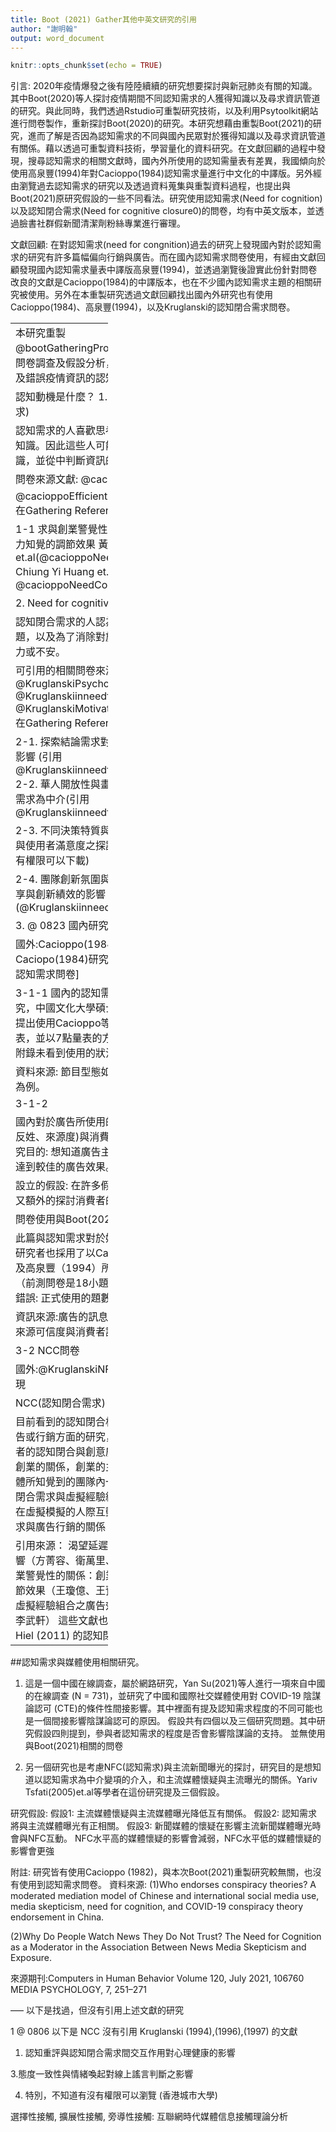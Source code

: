 ```yaml
---
title: Boot (2021) Gather其他中英文研究的引用 
author: "謝明翰"
output: word_document
---
```


```r
knitr::opts_chunk$set(echo = TRUE)
```

引言:
2020年疫情爆發之後有陸陸續續的研究想要探討與新冠肺炎有關的知識。其中Boot(2020)等人探討疫情期間不同認知需求的人獲得知識以及尋求資訊管道的研究。與此同時，我們透過Rstudio可重製研究技術，以及利用Psytoolkit網站進行問卷製作，重新探討Boot(2020)的研究。本研究想藉由重製Boot(2021)的研究，進而了解是否因為認知需求的不同與國內民眾對於獲得知識以及尋求資訊管道有關係。藉以透過可重製資料技術，學習量化的資料研究。在文獻回顧的過程中發現，搜尋認知需求的相關文獻時，國內外所使用的認知需量表有差異，我國傾向於使用高泉豐(1994)年對Cacioppo(1984)認知需求量進行中文化的中譯版。另外經由瀏覽過去認知需求的研究以及透過資料蒐集與重製資料過程，也提出與Boot(2021)原研究假設的一些不同看法。研究使用認知需求(Need for cognition)以及認知閉合需求(Need for cognitive closure0)的問卷，均有中英文版本，並透過臉書社群假新聞清潔劑粉絲專業進行審理。


文獻回顧: 在對認知需求(need for congnition)過去的研究上發現國內對於認知需求的研究有許多篇幅偏向行銷與廣告。而在國內認知需求問卷使用，有經由文獻回顧發現國內認知需求量表中譯版高泉豐(1994)，並透過瀏覽後證實此份針對問卷改良的文獻是Cacioppo(1984)的中譯版本，也在不少國內認知需求主題的相關研究被使用。另外在本重製研究透過文獻回顧找出國內外研究也有使用Cacioppo(1984)、高泉豐(1994)，以及Kruglanski的認知閉合需求問卷。











---------------------
本研究重製 @bootGatheringProcessingInterpreting2021 的問卷調查及假設分析，探討台灣地區民眾相信正確及錯誤疫情資訊的認知動機因素。

認知動機是什麼？
1. Need for cognition(認知需求)

認知需求的人喜歡思考的歷程，他們普遍想要了解知識。因此這些人可能會運用不同的管道去獲得知識，並從中判斷資訊的真實度。

問卷來源文獻: @cacioppoNeedCognition1982; 

@cacioppoEfficientAssessmentNeed1984  (# 在Gathering Reference裡面的6.19)


1-1 求與創業警覺性的關係：創業團隊內一致性壓力知覺的調節效果 黃瓊億 Chiung Yi Huang et.al(@cacioppoNeedCognition1982)
1-2.  Chiung Yi Huang et.al(引用 @cacioppoNeedCognition1982)


2. Need for cognitive closure(認知停歇需求)

認知閉合需求的人認為思考主要是為了要解決問題，以及為了消除對於資訊的不確定，所帶來的壓力或不安。


可引用的相關問卷來源文獻: @KruglanskiPsychologicalTheoryTesting1997
                          @Kruglanskiinneedforcognitiveclosure1994
                          @KruglanskiMotivatedclosingofthemind1996(# 在Gathering Reference裡面的9)
                      

2-1. 探索結論需求對獎勵計畫與忠誠度關聯性之影響 (引用 @Kruglanskiinneedforcognitiveclosure1994 )
2-2. 華人開放性與畫作偏好之關係：以認知閉合需求為中介(引用 @Kruglanskiinneedforcognitiveclosure1994)

2-3. 不同決策特質與搜尋時間壓力下部落格設計與使用者滿意度之探討. 
(有引用到，但不確定有沒有權限可以下載)

2-4. 團隊創新氛圍與團隊認知閉合需求對資訊分享與創新績效的影響(@Kruglanskiinneedforcognitiveclosure1994)


3.
@ 0823  國內研究
3-1關於國內引用NC問卷

國外:Cacioppo(1984)
國內: 高泉豐(1994)[將Caciopo(1984)研究進行修訂後，適合國內使用的認知需求問卷]

3-1-1
國內的認知需求研究有用在行銷方面的研究，中國文化大學碩士學位學程論文在研究工具有提出使用Cacioppo等人(1982)認知需求18項量表，並以7點量表的方式使用。但是研究結果以及附錄未看到使用的狀況。

資料來源: 節目型態如何影響廣告效果-以汽車商品為例。

3-1-2

國內對於廣告所使用的技術，包含(訴求的方式、正反姓、來源度)與消費者認知需求之關係研究。
研究目的:
想知道廣告主應如何運用廣告訊息策略來達到較佳的廣告效果。

設立的假設:
在許多假設上是針對行銷的技術，而又額外的探討消費者的認知需求對廣告的效果。

問卷使用與Boot(2021)尋找的國內引用:

此篇與認知需求對於媒體資訊使用較無關聯，不過研究者也採用了以Cacioppo and Petty（1982）及高泉豐（1994）所建構的量表，總共12小題（前測問卷是18小題），並採用李克氏5點量表。
錯誤: 正式使用的題數並未在研究中提及

資訊來源:廣告的訊息訴求方式、訊息正反性、訊息來源可信度與消費者認知需求對廣告效果之影響 

3-2
NCC問卷

國外:@KruglanskiNFCscale(2013)
國內:尚未發現

NCC(認知閉合需求)

目前看到的認知閉合相關國內研究，主題篇瑜在廣告或行銷方面的研究，廣告研究有的像是探討消費者的認知閉合與創意廣告的關係，以及認知閉合與創業的關係，創業的主題則認為創業警覺性以及個體所知覺到的團隊內一致性壓力，與創業有關係。
閉合需求與虛擬經驗組合的研究，這篇研究探討人在虛擬模擬的人際互動狀態下，他們的認知閉合需求與廣告行銷的關係

引用來源：
渴望延遲閉合需求對創意廣告效果之影響（方菁容、衛萬里、鄧成連）
認知閉合需求與創業警覺性的關係：創業團隊內一致性壓力知覺的調節效果（王瓊億、王預萱）
結論需求與組合順序對虛擬經驗組合之廣告效果影響（耿慶瑞、丁慧瑩、李武軒）
這些文獻也有提到使用Roet and Van Hiel (2011) 的認知閉合量表

-----------------------------

##認知需求與媒體使用相關研究。

(1)
 這是一個中國在線調查，屬於網路研究，Yan Su(2021)等人進行一項來自中國的在線調查 (N = 731)，並研究了中國和國際社交媒體使用對 COVID-19 陰謀論認可  (CTE)的條件性間接影響。其中裡面有提及認知需求程度的不同可能也是一個間接影響陰謀論認可的原因。
 假設共有四個以及三個研究問題。其中研究假設四則提到，參與者認知需求的程度是否會影響陰謀論的支持。
 並無使用與Boot(2021)相關的問卷

(2)
另一個研究也是考慮NFC(認知需求)與主流新聞曝光的探討，研究目的是想知道以認知需求為中介變項的介入，和主流媒體懷疑與主流曝光的關係。Yariv Tsfati(2005)et.al等學者在這份研究提及三個假設。

研究假設:
假設1: 主流媒體懷疑與主流媒體曝光降低互有關係。
假設2: 認知需求將與主流媒體曝光有正相關。
假設3: 新聞媒體的懷疑在影響主流新聞媒體曝光時會與NFC互動。  NFC水平高的媒體懷疑的影響會減弱，NFC水平低的媒體懷疑的影響會更強

附註: 研究皆有使用Cacioppo (1982)，與本次Boot(2021)重製研究較無關，也沒有使用到認知需求問卷。
資料來源: 
(1)Who endorses conspiracy theories? A moderated mediation model of Chinese and international social media use, media skepticism, need for cognition, and COVID-19 conspiracy theory endorsement in China.

(2)Why Do People Watch News They Do Not Trust? The Need for Cognition as a
Moderator in the Association Between News Media Skepticism and Exposure.


來源期刊:Computers in Human Behavior Volume 120, July 2021, 106760
         MEDIA PSYCHOLOGY, 7, 251–271
         
         
         
         
         
         
----- 以下是找過，但沒有引用上述文獻的研究

1
@ 0806 以下是 NCC 沒有引用 Kruglanski (1994),(1996),(1997) 的文獻

1. 認知重評與認知閉合需求間交互作用對心理健康的影響

3.態度一致性與情緒喚起對線上謠言判斷之影響

4. 特別，不知道有沒有權限可以瀏覽 (香港城市大學)

選擇性接觸, 擴展性接觸, 旁導性接觸: 互聯網時代媒體信息接觸理論分析